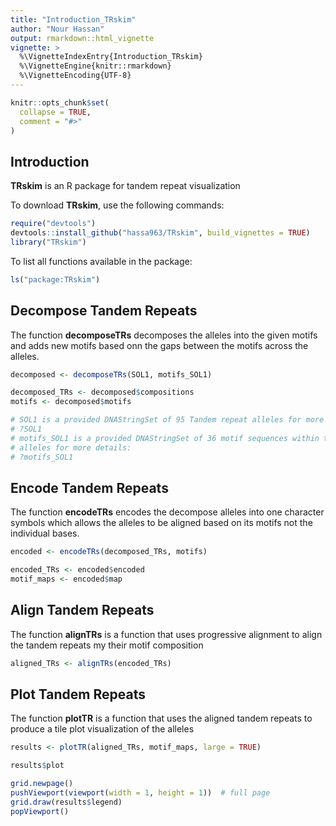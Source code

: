 ```yaml
---
title: "Introduction_TRskim"
author: "Nour Hassan"
output: rmarkdown::html_vignette
vignette: >
  %\VignetteIndexEntry{Introduction_TRskim}
  %\VignetteEngine{knitr::rmarkdown}
  %\VignetteEncoding{UTF-8}
---
```


```r
knitr::opts_chunk$set(
  collapse = TRUE,
  comment = "#>"
)
```

## Introduction 

**TRskim** is an R package for tandem repeat visualization 

To download **TRskim**, use the following commands:

```r
require("devtools")
devtools::install_github("hassa963/TRskim", build_vignettes = TRUE)
library("TRskim")
```

To list all functions available in the package:

```r
ls("package:TRskim")
```
## Decompose Tandem Repeats

The function **decomposeTRs** decomposes the alleles into the given motifs and 
adds new motifs based onn the gaps between the motifs across the alleles.

```r
decomposed <- decomposeTRs(SOL1, motifs_SOL1) 

decomposed_TRs <- decomposed$compositions
motifs <- decomposed$motifs 

# SOL1 is a provided DNAStringSet of 95 Tandem repeat alleles for more details: 
# ?SOL1
# motifs_SOL1 is a provided DNAStringSet of 36 motif sequences within the SOL1 
# alleles for more details:
# ?motifs_SOL1

```

## Encode Tandem Repeats

The function **encodeTRs** encodes the decompose alleles into one character 
symbols which allows the alleles to be aligned based on its motifs not the 
individual bases. 

```r
encoded <- encodeTRs(decomposed_TRs, motifs)

encoded_TRs <- encoded$encoded
motif_maps <- encoded$map

```

## Align Tandem Repeats

The function **alignTRs** is a function that uses progressive alignment to align 
the tandem repeats my their motif composition

```r
aligned_TRs <- alignTRs(encoded_TRs)
```

## Plot Tandem Repeats 

The function **plotTR** is a function that uses the aligned tandem repeats to 
produce a tile plot visualization of the alleles 

```r
results <- plotTR(aligned_TRs, motif_maps, large = TRUE)

results$plot

grid.newpage()
pushViewport(viewport(width = 1, height = 1))  # full page
grid.draw(results$legend)
popViewport()
```
